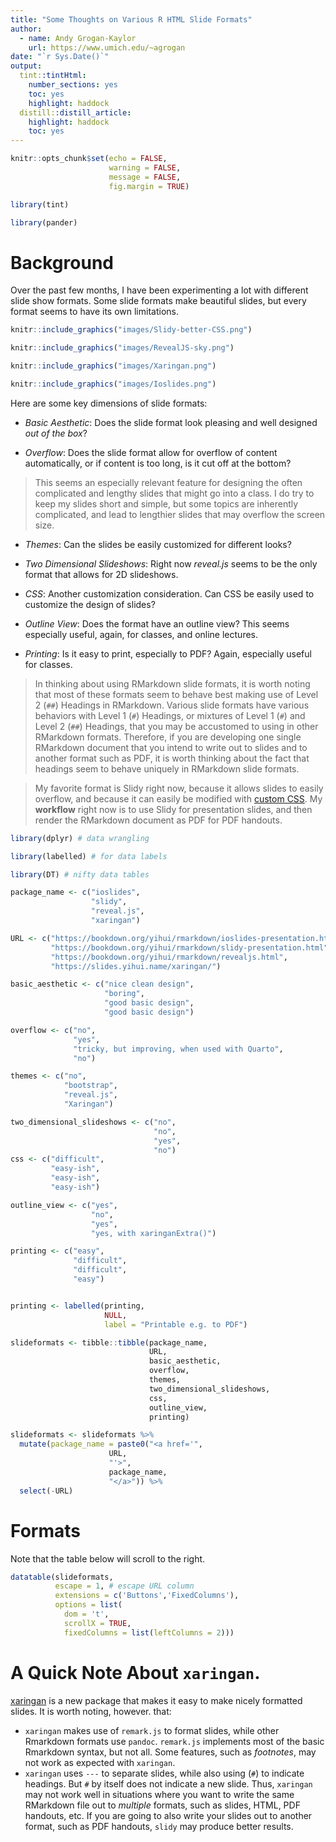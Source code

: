 ```yaml
---
title: "Some Thoughts on Various R HTML Slide Formats"
author:
  - name: Andy Grogan-Kaylor 
    url: https://www.umich.edu/~agrogan
date: "`r Sys.Date()`"
output:
  tint::tintHtml:
    number_sections: yes
    toc: yes
    highlight: haddock
  distill::distill_article:
    highlight: haddock
    toc: yes
---
```


```r

knitr::opts_chunk$set(echo = FALSE, 
                      warning = FALSE,
                      message = FALSE,
                      fig.margin = TRUE)

library(tint)

library(pander)

```

# Background

Over the past few months, I have been experimenting a lot with different slide show formats. Some slide formats make beautiful slides, but every format seems to have its own limitations.

```r

knitr::include_graphics("images/Slidy-better-CSS.png")

```

```r

knitr::include_graphics("images/RevealJS-sky.png")

```

```r

knitr::include_graphics("images/Xaringan.png")

```

```r

knitr::include_graphics("images/Ioslides.png")

```

Here are some key dimensions of slide formats:

* *Basic Aesthetic*: Does the slide format look pleasing and well designed *out of the box*?

* *Overflow*: Does the slide format allow for overflow of content automatically, or if content is too long, is it cut off at the bottom? 

> This seems an especially relevant feature for designing the often complicated and lengthy slides that might go into a class. I do try to keep my slides short and simple, but some topics are inherently complicated, and lead to lengthier slides that may overflow the screen size.

* *Themes*: Can the slides be easily customized for different looks?

* *Two Dimensional Slideshows*: Right now *reveal.js* seems to be the only format that allows for 2D slideshows.

* *CSS*: Another customization consideration. Can CSS be easily used to customize the design of slides?

* *Outline View*: Does the format have an outline view? This seems especially useful, again, for classes, and online lectures.

* *Printing*: Is it easy to print, especially to PDF? Again, especially useful for classes.

> In thinking about using RMarkdown slide formats, it is worth noting that most of these formats seem to behave best making use of Level 2 (`##`) Headings in RMarkdown. Various slide formats have various behaviors with Level 1 (`#`) Headings, or mixtures of Level 1 (`#`) and Level 2 (`##`) Headings, that you may be accustomed to using in other RMarkdown formats. Therefore, if you are developing one single RMarkdown document that you intend to write out to slides and to another format such as PDF, it is worth thinking about the fact that headings seem to behave uniquely in RMarkdown slide formats.

> My favorite format is Slidy right now, because it allows slides to easily overflow, and because it can easily be modified with [custom CSS](https://agrogan1.github.io/R/YAML-test/slidy.css). My **workflow** right now is to use Slidy for presentation slides, and then render the RMarkdown document as PDF for PDF handouts.

```r

library(dplyr) # data wrangling

library(labelled) # for data labels

library(DT) # nifty data tables

```


```r

package_name <- c("ioslides",
                  "slidy",
                  "reveal.js",
                  "xaringan")

URL <- c("https://bookdown.org/yihui/rmarkdown/ioslides-presentation.html",
         "https://bookdown.org/yihui/rmarkdown/slidy-presentation.html",
         "https://bookdown.org/yihui/rmarkdown/revealjs.html",
         "https://slides.yihui.name/xaringan/")

basic_aesthetic <- c("nice clean design",
                     "boring",
                     "good basic design",
                     "good basic design")

overflow <- c("no",
              "yes",
              "tricky, but improving, when used with Quarto",
              "no")

themes <- c("no",
            "bootstrap",
            "reveal.js",
            "Xaringan")

two_dimensional_slideshows <- c("no",
                                "no",
                                "yes",
                                "no")
css <- c("difficult",
         "easy-ish",
         "easy-ish",
         "easy-ish")

outline_view <- c("yes",
                  "no",
                  "yes",
                  "yes, with xaringanExtra()")

printing <- c("easy",
              "difficult",
              "difficult",
              "easy")


printing <- labelled(printing, 
                     NULL, 
                     label = "Printable e.g. to PDF")

slideformats <- tibble::tibble(package_name,
                               URL,
                               basic_aesthetic, 
                               overflow,
                               themes, 
                               two_dimensional_slideshows,
                               css,
                               outline_view, 
                               printing)

slideformats <- slideformats %>% 
  mutate(package_name = paste0("<a href='", 
                      URL,
                      "'>",
                      package_name, 
                      "</a>")) %>% 
  select(-URL)


```

# Formats

Note that the table below will scroll to the right.

```r

datatable(slideformats,
          escape = 1, # escape URL column
          extensions = c('Buttons','FixedColumns'),
          options = list(
            dom = 't',
            scrollX = TRUE,
            fixedColumns = list(leftColumns = 2)))


```

# A Quick Note About `xaringan`.

[xaringan](https://slides.yihui.name/xaringan/) is a new package that makes it easy to make nicely formatted slides. It is worth noting, however. that: 

* `xaringan` makes use of `remark.js` to format slides, while other Rmarkdown formats use `pandoc`. `remark.js` implements most of the basic Rmarkdown syntax, but not all. Some features, such as *footnotes*, may not work as expected with `xaringan`.
* `xaringan` uses `---` to separate slides, while also using (`#`) to indicate headings. But `#` by itself does not indicate a new slide. Thus, `xaringan` may not work well in situations where you want to write the same RMarkdown file out to *multiple* formats, such as slides, HTML, PDF handouts, etc.  If you are going to also write your slides out to another format, such as PDF handouts, `slidy` may produce better results.






